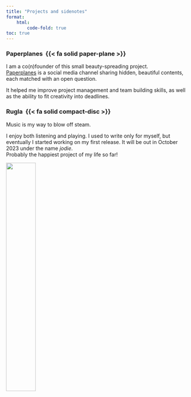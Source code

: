 ```yaml
---
title: "Projects and sidenotes"
format:
    html:
        code-fold: true
toc: true
---
```



### Paperplanes &nbsp;{{< fa solid paper-plane >}}
I am a co(n)founder of this small beauty-spreading project.\    
[Paperplanes](https://t.me/via_paperplanes) is a social media channel sharing hidden, beautiful contents, each matched with an open question.

It helped me improve project management and team building skills, as well as the ability to fit creativity into deadlines.

<script async src="https://telegram.org/js/telegram-widget.js?22" data-telegram-post="via_paperplanes/82" data-width="100%"></script>

### Rugla &nbsp;{{< fa solid compact-disc >}}
Music is my way to blow off steam.

I enjoy both listening and playing. I used to write only for myself, but eventually I started working on my first release. It will be out in October 2023 under the name *jodie*. \   
Probably the happiest project of my life so far!

![](concert.png){width=40% fig-align="center"}